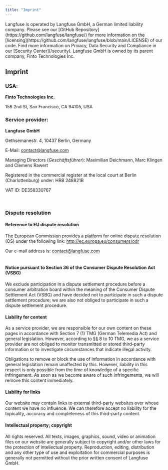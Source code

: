 ```yaml
---
title: "Imprint"
---
```



<Callout type="info">
  Langfuse is operated by Langfuse GmbH, a German limited liability
  company. Please see our [GitHub
  Repository](https://github.com/langfuse/langfuse/) for more information on the
  [licensing](https://github.com/langfuse/langfuse/blob/main/LICENSE) of our
  code. Find more information on Privacy, Data Security and Compliance in our
  [Security Center](/security).
  Langfuse GmbH is owned by its parent company, Finto Technologies Inc.
</Callout>

## Imprint

### USA:  

**Finto Technologies Inc.**

156 2nd St, San Francisco, CA 94105, USA

### Service provider:

**Langfuse GmbH**

Gethsemanestr. 4, 10437 Berlin, Germany

E-Mail: contact@langfuse.com

Managing Directors (_Geschäftsführer_): Maximilian Deichmann, Marc Klingen and Clemens
Rawert

‍Registered in the commercial register at the local court at Berlin (Charlottenburg) under: HRB 248821B

VAT ID: DE358330767

‍

### Dispute resolution

#### Reference to EU dispute resolution

The European Commission provides a platform for online dispute resolution (OS) under the following link: http://ec.europa.eu/consumers/odr

Our e-mail address is: contact@langfuse.com  
‍

#### Notice pursuant to Section 36 of the Consumer Dispute Resolution Act (VSBG)

We exclude participation in a dispute settlement procedure before a consumer arbitration board within the meaning of the Consumer Dispute Settlement Act (VSBG) and have decided not to participate in such a dispute settlement procedure; we are also not obliged to participate in such a dispute settlement procedure.
‍

#### Liability for content

As a service provider, we are responsible for our own content on these pages in accordance with Section 7 (1) TMG (German Telemedia Act) and general legislation. However, according to §§ 8 to 10 TMG, we as a service provider are not obliged to monitor transmitted or stored third-party information or to investigate circumstances that indicate illegal activity.

Obligations to remove or block the use of information in accordance with general legislation remain unaffected by this. However, liability in this respect is only possible from the time of knowledge of a specific infringement. As soon as we become aware of such infringements, we will remove this content immediately.
‍

#### Liability for links

Our website may contain links to external third-party websites over whose content we have no influence. We can therefore accept no liability for the topicality, accuracy and completeness of this third-party content.

#### Intellectual property; copyright

All rights reserved. All texts, images, graphics, sound, video or animation files on our website are generally subject to copyright and/or other laws for the protection of intellectual property. Reproduction, editing, distribution and any other type of use and exploitation for commercial purposes is generally not permitted without the prior written consent of Langfuse GmbH.
